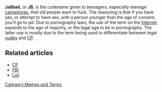 '''Jailbait''', or '''JB''', is the codename given to teenagers, especially teenage [[camwhores]], that old people want to fuck. The reasoning is that if you have sex, or attempt to have sex, with a person younger than the age of consent, you'll go to jail. Due to pornography laws, the use of the term on the [[Internet]] expands to the age of majority, or the legal age to be in pornography. The latter use is mostly due to the term being used to differentiate between legal [[nudes]] and [[CP]].

== Related articles ==
* [[CP]]
* [[FBI]]
* [[Loli]]

[[Category:Memes and Terms]]
